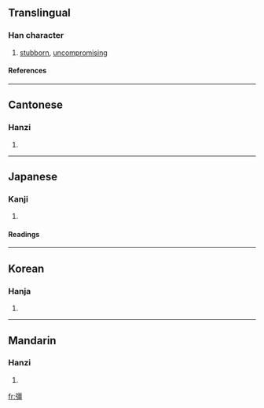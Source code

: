 {{see|强}}

==Translingual==
===Han character===
{{Han char|rn=57|rad=弓|as=13|sn=16|four=1121<sub>6</sub>|canj=弓一田一 (NMWM)}}
# [[stubborn]], [[uncompromising]]
====References====
{{Han ref|kx=0361.060|dkj=09872|dj=0679.050|hdz=21003.010|uh=5F4A|ud=24394|bh=BECA|bd=48842}}
----
==Cantonese==
===Hanzi===
{{yue-hanzi|jyut=|y=geung1, geung6 keung4 keung5}}
# {{defn|Cantonese}}
----
==Japanese==
===Kanji===
{{ja-kanji|grade=|rs=弓13}}
# {{defn|Japanese}} 
====Readings====
{{ja-readings|on=[[きょう]] (kyō), [[ごう]] (gō)|kun=[[つよい]] (tsuyoi), [[しいる]] (shiiru)}}
----
==Korean==
===Hanja===
{{ko-hanja|hangeul=강|eumhun=|rv=gang|mr=kang|y=kang}}
# {{defn|Korean}}
----
==Mandarin==
===Hanzi===
{{cmn-hanzi|pin=[[qiáng]] (qiang2)|wg=ch'iang<sup>2</sup>}}
# {{defn|Mandarin}}

[[fr:彊]]